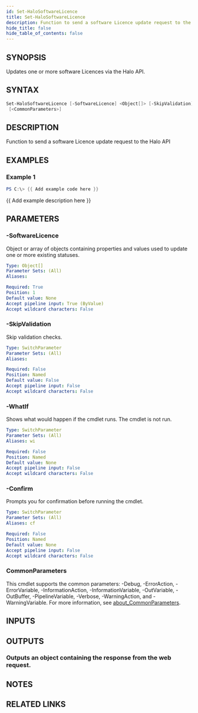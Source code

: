 ```yaml
---
id: Set-HaloSoftwareLicence
title: Set-HaloSoftwareLicence
description: Function to send a software Licence update request to the Halo API
hide_title: false
hide_table_of_contents: false
---
```


## SYNOPSIS

Updates one or more software Licences via the Halo API.

## SYNTAX

```powershell
Set-HaloSoftwareLicence [-SoftwareLicence] <Object[]> [-SkipValidation] [-WhatIf] [-Confirm]
 [<CommonParameters>]
```

## DESCRIPTION

Function to send a software Licence update request to the Halo API

## EXAMPLES

### Example 1

```powershell
PS C:\> {{ Add example code here }}
```

{{ Add example description here }}

## PARAMETERS

### -SoftwareLicence

Object or array of objects containing properties and values used to update one or more existing statuses.

```yaml
Type: Object[]
Parameter Sets: (All)
Aliases:

Required: True
Position: 1
Default value: None
Accept pipeline input: True (ByValue)
Accept wildcard characters: False
```

### -SkipValidation

Skip validation checks.

```yaml
Type: SwitchParameter
Parameter Sets: (All)
Aliases:

Required: False
Position: Named
Default value: False
Accept pipeline input: False
Accept wildcard characters: False
```

### -WhatIf

Shows what would happen if the cmdlet runs.
The cmdlet is not run.

```yaml
Type: SwitchParameter
Parameter Sets: (All)
Aliases: wi

Required: False
Position: Named
Default value: None
Accept pipeline input: False
Accept wildcard characters: False
```

### -Confirm

Prompts you for confirmation before running the cmdlet.

```yaml
Type: SwitchParameter
Parameter Sets: (All)
Aliases: cf

Required: False
Position: Named
Default value: None
Accept pipeline input: False
Accept wildcard characters: False
```

### CommonParameters

This cmdlet supports the common parameters: -Debug, -ErrorAction, -ErrorVariable, -InformationAction, -InformationVariable, -OutVariable, -OutBuffer, -PipelineVariable, -Verbose, -WarningAction, and -WarningVariable. For more information, see [about_CommonParameters](http://go.microsoft.com/fwlink/?LinkID=113216).

## INPUTS

## OUTPUTS

### Outputs an object containing the response from the web request.

## NOTES

## RELATED LINKS

